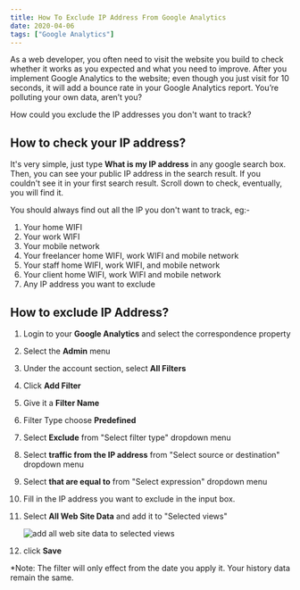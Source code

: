 ```yaml
---
title: How To Exclude IP Address From Google Analytics
date: 2020-04-06
tags: ["Google Analytics"]
---
```


As a web developer, you often need to visit the website you build to check whether it works as you expected and what you need to improve. After you implement Google Analytics to the website; even though you just visit for 10 seconds, it will add a bounce rate in your Google Analytics report. You’re polluting your own data, aren’t you?

How could you exclude the IP addresses you don't want to track?

## How to check your IP address?

It's very simple, just type **What is my IP address** in any google search box. Then, you can see your public IP address in the search result. If you couldn't see it in your first search result. Scroll down to check, eventually, you will find it.

You should always find out all the IP you don't want to track, eg:-

1. Your home WIFI
2. Your work WIFI
3. Your mobile network
4. Your freelancer home WIFI, work WIFI and mobile network
5. Your staff home WIFI, work WIFI, and mobile network
6. Your client home WIFI, work WIFI and mobile network
7. Any IP address you want to exclude

## How to exclude IP Address?

1. Login to your **Google Analytics** and select the correspondence property
2. Select the **Admin** menu
3. Under the account section, select **All Filters**
4. Click **Add Filter**
5. Give it a **Filter Name**
6. Filter Type choose **Predefined**
7. Select **Exclude** from "Select filter type" dropdown menu
8. Select **traffic from the IP address** from "Select source or destination" dropdown menu
9. Select **that are equal to** from "Select expression" dropdown menu
10. Fill in the IP address you want to exclude in the input box.
11. Select **All Web Site Data** and add it to "Selected views"

    ![add all web site data to selected views](../assets/ga-apply-filter-to-views.png)

12. click **Save**

\*Note: The filter will only effect from the date you apply it. Your history data remain the same.
